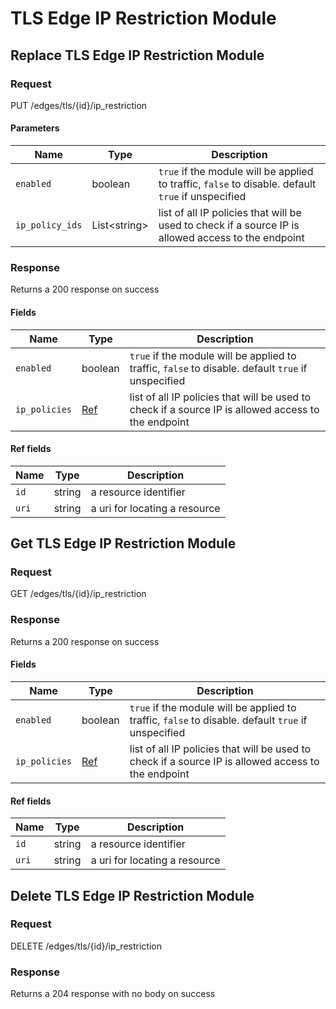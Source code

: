 
# TLS Edge IP Restriction Module

## Replace TLS Edge IP Restriction Module

### Request

PUT /edges/tls/\{id\}/ip_restriction

<TLSEdgeIPRestrictionModuleReplaceRequest />

#### Parameters

| Name            | Type               | Description                                                                                         |
| --------------- | ------------------ | --------------------------------------------------------------------------------------------------- |
| `enabled`       | boolean            | `true` if the module will be applied to traffic, `false` to disable. default `true` if unspecified  |
| `ip_policy_ids` | List&lt;string&gt; | list of all IP policies that will be used to check if a source IP is allowed access to the endpoint |

### Response

Returns a 200 response on success

<TLSEdgeIPRestrictionModuleReplaceResponse />

#### Fields

| Name          | Type               | Description                                                                                         |
| ------------- | ------------------ | --------------------------------------------------------------------------------------------------- |
| `enabled`     | boolean            | `true` if the module will be applied to traffic, `false` to disable. default `true` if unspecified  |
| `ip_policies` | [Ref](#ref-fields) | list of all IP policies that will be used to check if a source IP is allowed access to the endpoint |

#### Ref fields

| Name  | Type   | Description                   |
| ----- | ------ | ----------------------------- |
| `id`  | string | a resource identifier         |
| `uri` | string | a uri for locating a resource |

## Get TLS Edge IP Restriction Module

### Request

GET /edges/tls/\{id\}/ip_restriction

<TLSEdgeIPRestrictionModuleGetRequest />

### Response

Returns a 200 response on success

<TLSEdgeIPRestrictionModuleGetResponse />

#### Fields

| Name          | Type               | Description                                                                                         |
| ------------- | ------------------ | --------------------------------------------------------------------------------------------------- |
| `enabled`     | boolean            | `true` if the module will be applied to traffic, `false` to disable. default `true` if unspecified  |
| `ip_policies` | [Ref](#ref-fields) | list of all IP policies that will be used to check if a source IP is allowed access to the endpoint |

#### Ref fields

| Name  | Type   | Description                   |
| ----- | ------ | ----------------------------- |
| `id`  | string | a resource identifier         |
| `uri` | string | a uri for locating a resource |

## Delete TLS Edge IP Restriction Module

### Request

DELETE /edges/tls/\{id\}/ip_restriction

<TLSEdgeIPRestrictionModuleDeleteRequest />

### Response

Returns a 204 response with no body on success

